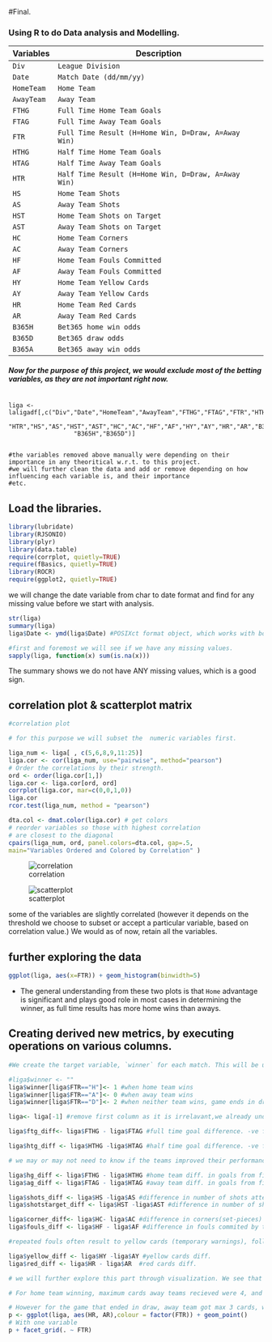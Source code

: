 #Final.


### Using R to do Data analysis and Modelling.



Variables | Description
----------| -----------
`Div` | `League Division`
`Date` | `Match Date (dd/mm/yy)`
`HomeTeam` | `Home Team`
`AwayTeam` | `Away Team`
`FTHG` | `Full Time Home Team Goals`
`FTAG` | `Full Time Away Team Goals`
`FTR` | `Full Time Result (H=Home Win, D=Draw, A=Away Win)`
`HTHG` | `Half Time Home Team Goals`
`HTAG` | `Half Time Away Team Goals`
`HTR` | `Half Time Result (H=Home Win, D=Draw, A=Away Win)`
`HS` | `Home Team Shots`
`AS` | `Away Team Shots`
`HST` | `Home Team Shots on Target`
`AST` | `Away Team Shots on Target`
`HC` | `Home Team Corners`
`AC` | `Away Team Corners`
`HF` | `Home Team Fouls Committed`
`AF` | `Away Team Fouls Committed`
`HY` | `Home Team Yellow Cards`
`AY` | `Away Team Yellow Cards`
`HR` | `Home Team Red Cards`
`AR` | `Away Team Red Cards`
`B365H` | `Bet365 home win odds`
`B365D` | `Bet365 draw odds`
`B365A` | `Bet365 away win odds`



##### Now for the purpose of this project, we would exclude most of the betting variables, as they are not important right now.


```

liga <- laligadf[,c("Div","Date","HomeTeam","AwayTeam","FTHG","FTAG","FTR","HTHG","HTAG",
                  "HTR","HS","AS","HST","AST","HC","AC","HF","AF","HY","AY","HR","AR","B365A",
                  "B365H","B365D")]


#the variables removed above manually were depending on their importance in any theoritical w.r.t. to this project. 
#we will further clean the data and add or remove depending on how influencing each variable is, and their importance 
#etc.
```

## Load the libraries.




```r
library(lubridate)
library(RJSONIO)
library(plyr)
library(data.table)
require(corrplot, quietly=TRUE)
require(fBasics, quietly=TRUE)
library(ROCR)
require(ggplot2, quietly=TRUE)
```


we will change the date variable from char to date format and find for any missing value before we start with analysis.

```r
str(liga)
summary(liga)
liga$Date <- ymd(liga$Date) #POSIXct format object, which works with both factors or characters

#first and foremost we will see if we have any missing values.
sapply(liga, function(x) sum(is.na(x)))

```

The summary shows we do not have ANY missing values, which is a good sign.


## correlation plot & scatterplot matrix


```r

#correlation plot

# for this purpose we will subset the  numeric variables first.

liga_num <- liga[ , c(5,6,8,9,11:25)] 
liga.cor <- cor(liga_num, use="pairwise", method="pearson")
# Order the correlations by their strength.
ord <- order(liga.cor[1,])
liga.cor <- liga.cor[ord, ord]
corrplot(liga.cor, mar=c(0,0,1,0))
liga.cor
rcor.test(liga_num, method = "pearson")

dta.col <- dmat.color(liga.cor) # get colors
# reorder variables so those with highest correlation
# are closest to the diagonal
cpairs(liga_num, ord, panel.colors=dta.col, gap=.5,
main="Variables Ordered and Colored by Correlation" )
```
![correlation](https://cloud.githubusercontent.com/assets/11197322/11610839/1f8d1cdc-9b7d-11e5-93a5-8060b29faf90.png)

![scatterplot](https://cloud.githubusercontent.com/assets/11197322/11610845/99e6c3f2-9b7d-11e5-9c91-6f7144608432.png)

some of the variables are slightly correlated (however it depends on the threshold we choose to subset or accept a particular variable, based on correlation value.) We would as of now, retain all the variables.

## further exploring the data

```r

ggplot(liga, aes(x=FTR)) + geom_histogram(binwidth=5)
```


- The general understanding from these two plots is that `Home` advantage is significant and plays good role in most cases in determining the winner, as full time results has more home wins than aways. 



## Creating derived new metrics, by executing operations on various columns.

```r
#We create the target variable, `winner` for each match. This will be used in our model for prediction.

#liga$winner <- ""
liga$winner[liga$FTR=="H"]<- 1 #when home team wins
liga$winner[liga$FTR=="A"]<- 0 #when away team wins
liga$winner[liga$FTR=="D"]<- 2 #when neither team wins, game ends in draw.

liga<- liga[-1] #remove first column as it is irrelavant,we already understand that teams data is from Div1.

liga$ftg_diff<- liga$FTHG - liga$FTAG #full time goal difference. -ve for goal conceded by home team, positive for goals made by them.

liga$htg_diff <- liga$HTHG -liga$HTAG #half time goal difference. -ve for goal conceded by home team, positive for goals made by them and 0 is for draw.

# we may or may not need to know if the teams improved their performance from first half (45 minutes of play) int he second half and if that affected the play. 

liga$hg_diff <- liga$FTHG - liga$HTHG #home team diff. in goals from first to full time, that is second half goals, we will call it home goal difference.
liga$ag_diff <- liga$FTAG - liga$HTAG #away team diff. in goals from first to full time, that is second half goals, we will call it away goal difference.

liga$shots_diff <- liga$HS -liga$AS #difference in number of shots attempted by each team.
liga$shotstarget_diff <- liga$HST -liga$AST #difference in number of shots attempted and were on target as well,by each team.

liga$corner_diff<- liga$HC- liga$AC #difference in corners(set-pieces) taken each team.
liga$fouls_diff <- liga$HF - liga$AF #difference in fouls commited by two teams in a match

#repeated fouls often result to yellow cards (temporary warnings), followed by red card (that is requiring a player to leave the field from the play ad would also be further banned for next match). This usually affects the game.

liga$yellow_diff <- liga$HY -liga$AY #yellow cards diff.
liga$red_diff <- liga$HR - liga$AR  #red cards diff.

# we will further explore this part through visualization. We see that away team wins when home teams concedes more foul which turns into red cards. The insights are little unexpected as well. First we see that, in away teams win, maximum number of players red carded was 2, where home team accounted for 3 for a lossing cause. Secondy, even if away team gets 2 red cards and home team gets 0, away team wins, which could be credited to two reasons, one, that away team was stringer than home team and therefore, red cards played little or no part in the match against wekaer opponents for them, or second, the red cards plaayers were subjected to came into play very ate in the game, that is, towards the end of the game.

# For home team winning, maximum cards away teams recieved were 4, and home team 2. However it is interesting to note that when away team got 4 cards in a game, which means out of 11 players, 4 were sent off, home team got NIL, so their team was more in the field and covered more and was able to dominate. 

# However for the game that ended in draw, away team got max 3 cards, while home team 2. Hence again, it could be cause away teams after getting their players sent off, approached a defensive mind set in to play and considered draw a favorable result for them. As they are involved in more red cards during draw than home teams, and it also makes sense, as the stadium and fans are behind home team,not away team. For away team, winning in such condition with players out from game is always tough. 
p <- ggplot(liga, aes(HR, AR),colour = factor(FTR)) + geom_point()
# With one variable
p + facet_grid(. ~ FTR)

```

